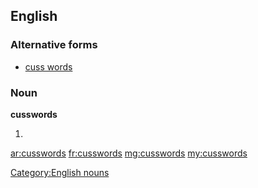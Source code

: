 ==English==

===Alternative forms===
* [[cuss words]]

===Noun===
'''cusswords'''

# {{plural of|cussword}}

[[Category:English nouns]]

[[ar:cusswords]]
[[fr:cusswords]]
[[mg:cusswords]]
[[my:cusswords]]